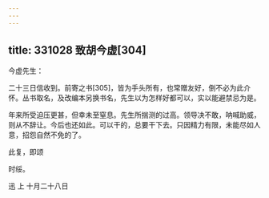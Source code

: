 ```yaml
---
---
---
```

title: 331028 致胡今虚[304]
---




今虚先生：

二十三日信收到。前寄之书[305]，皆为手头所有，也常赠友好，倒不必为此介怀。丛书取名，及改编本另换书名，先生以为怎样好都可以，实以能避禁忌为是。

年来所受迫压更甚，但幸未至窒息。先生所揣测的过高。领导决不敢，呐喊助威，则从不辞让。今后也还如此。可以干的，总要干下去。只因精力有限，未能尽如人意，招怨自然不免的了。

此复，即颂

时绥。

迅 上 十月二十八日